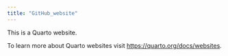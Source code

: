 ```yaml
---
title: "GitHub_website"
---
```


This is a Quarto website.

To learn more about Quarto websites visit <https://quarto.org/docs/websites>.
